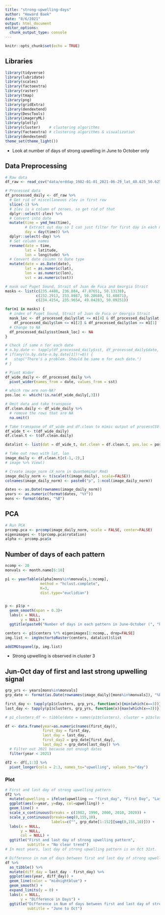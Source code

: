 ```yaml
---
title: "strong-upwelling-days"
author: "Howard Baek"
date: "8/6/2021"
output: html_document
editor_options: 
  chunk_output_type: console
---
```


```r
knitr::opts_chunk$set(echo = TRUE)
```

## Libraries
```r
library(tidyverse)
library(lubridate)
library(scales)
library(factoextra)
library(raster)
library(tmap)
library(png)
library(gridExtra)
library(dendextend)
library(DescTools)
library(imageryML)
library(plotly)
library(cluster)    # clustering algorithms
library(factoextra) # clustering algorithms & visualization
library(dendextend)
theme_set(theme_light())
```



- Look at number of days of strong upwelling in June to October only


## Data Preprocessing
```r
# Raw data
df_raw <- read_csv("data/erddap_1982-01-01_2021-06-29_lat_40.625_50.625_lon_229.875_236.625.csv")

# Processed data
df_processed_daily <- df_raw %>% 
  # Get rid of miscellaneous zlev in first row
  slice(-1) %>% 
  # zlev is a column of zeroes, so get rid of that
  dplyr::select(-zlev) %>% 
  # Convert into date
  mutate(time = ymd_hms(time),
         # Extract out day so I can just filter for first day in each month
         day = day(time)) %>% 
  dplyr::select(-day) %>% 
  # Set column names
  rename(date = time,
         lat = latitude,
         lon = longitude) %>% 
  # Convert date column to Date type
  mutate(date = as.Date(date),
         lat = as.numeric(lat),
         lon = as.numeric(lon),
         sst = as.numeric(sst))

# mask out Puget Sound, Strait of Juan de Fuca and Georgia Strait
masks <- list(c(235.4488, 236.884, 47.87651, 50.13138),
              c(232.2913, 233.8987, 50.28689, 51.60871),
              c(234.4154, 235.9654, 49.04283, 50.09251))

for(m1 in masks) {
  # index of Puget Sound, Strait of Juan de Fuca or Georgia Strait
  mask_loc <- df_processed_daily$lat <= m1[4] & df_processed_daily$lat >= m1[3] &
    df_processed_daily$lon <= m1[2] & df_processed_daily$lon >= m1[1]
  # Change to NA
  df_processed_daily$sst[mask_loc] <- NA
}

# Check if same n for each date
# n.by.date <- tapply(df_processed_daily$sst, df_processed_daily$date, function(x){sum(is.na(x))})
# if(any((n.by.date-n.by.date[1])!=0)) {
#   stop("There's a problem. Should be same n for each date.")
# } 

# Pivot Wider
df_wide_daily <- df_processed_daily %>% 
  pivot_wider(names_from = date, values_from = sst)

# which row are non-NA?
pos.loc <- which(!is.na(df_wide_daily[,3]))

# Omit data and take transpose
df.clean.daily <- df_wide_daily %>% 
  # remove the rows that are NA
  na.omit()

# Take transpose of df_wide and df.clean to mimic output of processCSV-tidyverse.R
df_wide_t <- t(df_wide_daily)
df.clean.t <- t(df.clean.daily)

datalist <- list(dat = df_wide_t, dat.clean = df.clean.t, pos.loc = pos.loc)

# Take out rows with lat, lon
image_daily <- df.clean.t[c(-1,-2),]
# image %>% View()

# Create image_norm (X_norm in QuanSeminar.Rmd)
image_daily_norm <- t(scale(t(image_daily), scale=FALSE))
colnames(image_daily_norm) <- paste0("p", 1:ncol(image_daily_norm))

dates <- as.Date(rownames(image_daily_norm))
years <- as.numeric(format(dates, "%Y"))
mons <- format(dates, "%B")
```

## PCA
```r
# Run PCA
prcomp.pca <- prcomp(image_daily_norm, scale = FALSE, center=FALSE)
eigenimages <- t(prcomp.pca$rotation)
alpha <- prcomp.pca$x
```

## Number of days of each pattern
```r
ncomp <- 20
monvals <- month.name[6:10]

p1 <- yearTable(alpha[mons%in%monvals,1:ncomp], 
                method = "hclust.complete", 
                K=3, 
                dist.type="euclidian")


p <- p1$p +
  geom_smooth(span = 0.3)+
  labs(x = NULL, 
       y = NULL) +
  ggtitle(paste0("Number of days in each pattern in June-October (", "hclust.complete", ")"))

centers <- p1$centers %*% eigenimages[1:ncomp,, drop=FALSE]
img.list <- imgVectortoRaster(centers, datalist)$list

addIMGtopanel(p, img.list)
```


- Strong upwelling is observed in cluster 3



## Jun-Oct day of first and last strong upwelling signal

```r
grp_yrs <- years[mons%in%monvals]
grp_date <- format(as.Date(rownames(image_daily)[mons%in%monvals]), "%b-%d")

first_day <- tapply(p1$clusters, grp_yrs, function(x){min(which(x==3))})
last_day <- tapply(p1$clusters, grp_yrs, function(x){max(which(x==3))})

# p1_clusters_df <- tibble(date = names(p1$clusters), cluster = p1$clusters)

df <- data.frame(year=as.numeric(names(first_day)),
                 first_day = first_day,
                 last_day = last_day,
                 first_day2 = grp_date[first_day],
                 last_day2 = grp_date[last_day]) %>% 
  # Filter out 2021 because not enough dates 
  filter(year < 2021)

df2 <- df[,1:3] %>% 
  pivot_longer(cols = 2:3, names_to="upwelling", values_to="day")
```


### Plot
```r
# First and last day of strong upwelling pattern
df2 %>% 
  mutate(upwelling = ifelse(upwelling == "first_day", "First Day", "Last Day")) %>% 
  ggplot(aes(x=year, y=day, col=upwelling)) + 
  geom_line() + 
  scale_x_continuous(breaks = c(1982, 1990, 2000, 2010, 2020)) +
  scale_y_continuous(breaks=seq(0,155,10),
                     labels=c("", grp_date[1:152][seq(0,155,10)])) +
  labs(x = NULL,
       y = NULL,
       col = NULL) +
  ggtitle("First and last day of strong upwelling pattern",
          subtitle = "No clear trend")
# In most years, last day of strong upwelling pattern is on Oct 31st.

# Difference in num of days between first and last day of strong upwelling pattern
df %>% 
  as_tibble() %>% 
  mutate(diff_day = last_day - first_day) %>% 
  ggplot(aes(year, diff_day)) +
  geom_line(color = "midnightblue") +
  geom_smooth() +
  expand_limits(y = 0) +
  labs(x = NULL,
       y = "Difference in Days") +
  ggtitle("Difference in Num of days between first and last day of strong upwelling pattern",
          subtitle = "June to Oct")
```

